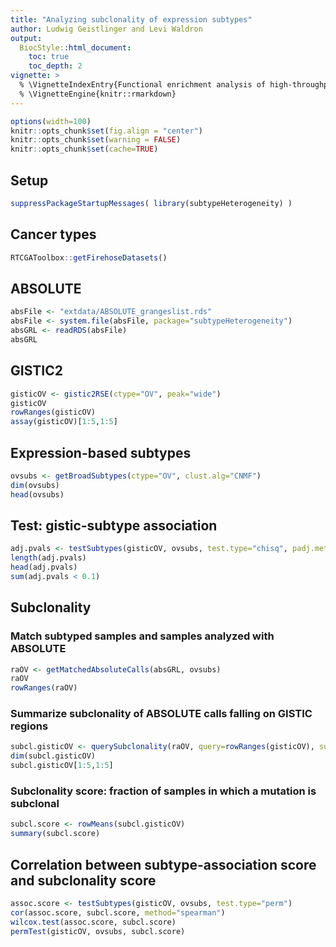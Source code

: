 ```yaml
---
title: "Analyzing subclonality of expression subtypes"
author: Ludwig Geistlinger and Levi Waldron
output:
  BiocStyle::html_document:
    toc: true
    toc_depth: 2
vignette: >
  % \VignetteIndexEntry{Functional enrichment analysis of high-throughput omics data}
  % \VignetteEngine{knitr::rmarkdown}
---
```


```r
options(width=100)
knitr::opts_chunk$set(fig.align = "center")
knitr::opts_chunk$set(warning = FALSE)
knitr::opts_chunk$set(cache=TRUE)
```

## Setup
```r
suppressPackageStartupMessages( library(subtypeHeterogeneity) )
```

## Cancer types
```r
RTCGAToolbox::getFirehoseDatasets()
```

## ABSOLUTE
```r
absFile <- "extdata/ABSOLUTE_grangeslist.rds"
absFile <- system.file(absFile, package="subtypeHeterogeneity") 
absGRL <- readRDS(absFile) 
absGRL
```

## GISTIC2
```r
gisticOV <- gistic2RSE(ctype="OV", peak="wide")
gisticOV
rowRanges(gisticOV)
assay(gisticOV)[1:5,1:5]
```

## Expression-based subtypes
```r
ovsubs <- getBroadSubtypes(ctype="OV", clust.alg="CNMF")
dim(ovsubs)
head(ovsubs)
```

## Test: gistic-subtype association
```r
adj.pvals <- testSubtypes(gisticOV, ovsubs, test.type="chisq", padj.method="BH")
length(adj.pvals)
head(adj.pvals)
sum(adj.pvals < 0.1)
```

## Subclonality

### Match subtyped samples and samples analyzed with ABSOLUTE
```r
raOV <- getMatchedAbsoluteCalls(absGRL, ovsubs)
raOV
rowRanges(raOV)
```

### Summarize subclonality of ABSOLUTE calls falling on GISTIC regions 
```r
subcl.gisticOV <- querySubclonality(raOV, query=rowRanges(gisticOV), sum.method="any")
dim(subcl.gisticOV)
subcl.gisticOV[1:5,1:5]
```

### Subclonality score: fraction of samples in which a mutation is subclonal
```r
subcl.score <- rowMeans(subcl.gisticOV)
summary(subcl.score)
```

## Correlation between subtype-association score and subclonality score
```r
assoc.score <- testSubtypes(gisticOV, ovsubs, test.type="perm")
cor(assoc.score, subcl.score, method="spearman")
wilcox.test(assoc.score, subcl.score)
permTest(gisticOV, ovsubs, subcl.score)
```

